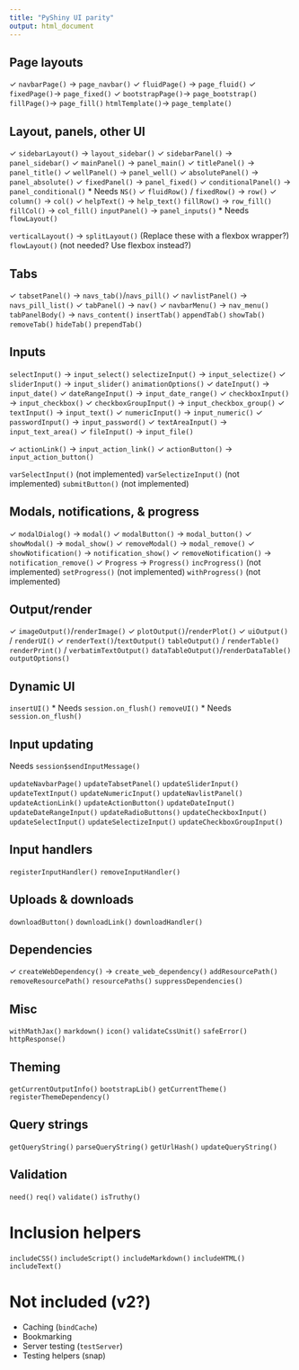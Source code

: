 ```yaml
---
title: "PyShiny UI parity"
output: html_document
---
```


## Page layouts

✓ `navbarPage()` -> `page_navbar()`
✓ `fluidPage()` -> `page_fluid()`
✓ `fixedPage()`-> `page_fixed()`
✓ `bootstrapPage()`-> `page_bootstrap()`
`fillPage()`-> `page_fill()`
`htmlTemplate()`-> `page_template()`

## Layout, panels, other UI

✓ `sidebarLayout()` -> `layout_sidebar()`
✓ `sidebarPanel()` -> `panel_sidebar()`
✓ `mainPanel()` -> `panel_main()`
✓ `titlePanel()` -> `panel_title()`
✓ `wellPanel()` -> `panel_well()`
✓ `absolutePanel()` -> `panel_absolute()`
✓ `fixedPanel()` -> `panel_fixed()`
✓ `conditionalPanel()` -> `panel_conditional()`
  * Needs `NS()`
✓ `fluidRow()` / `fixedRow()` -> `row()`
✓ `column()` -> `col()`
✓ `helpText()` -> `help_text()`
`fillRow()` -> `row_fill()`
`fillCol()` -> `col_fill()`
`inputPanel()` -> `panel_inputs()`
  * Needs `flowLayout()`

`verticalLayout()` ->
`splitLayout()` (Replace these with a flexbox wrapper?)
`flowLayout()` (not needed? Use flexbox instead?)

## Tabs

✓ `tabsetPanel()` -> `navs_tab()`/`navs_pill()`
✓ `navlistPanel()` -> `navs_pill_list()`
✓ `tabPanel()` -> `nav()`
✓ `navbarMenu()` -> `nav_menu()`
`tabPanelBody()` -> `navs_content()`
`insertTab()`
`appendTab()`
`showTab()`
`removeTab()`
`hideTab()`
`prependTab()`

## Inputs

`selectInput()` -> `input_select()`
`selectizeInput()` -> `input_selectize()`
✓ `sliderInput()` -> `input_slider()`
  `animationOptions()`
✓ `dateInput()` -> `input_date()`
✓ `dateRangeInput()` -> `input_date_range()`
✓ `checkboxInput()` -> `input_checkbox()`
✓ `checkboxGroupInput()` -> `input_checkbox_group()`
✓ `textInput()` ->  `input_text()`
✓ `numericInput()` -> `input_numeric()`
✓ `passwordInput()` -> `input_password()`
✓ `textAreaInput()` -> `input_text_area()`
✓ `fileInput()` -> `input_file()`

✓ `actionLink()` -> `input_action_link()`
✓ `actionButton()` -> `input_action_button()`

`varSelectInput()` (not implemented)
`varSelectizeInput()` (not implemented)
`submitButton()` (not implemented)

## Modals, notifications, & progress

✓ `modalDialog()` -> `modal()`
✓ `modalButton()` -> `modal_button()`
✓ `showModal()` -> `modal_show()`
✓ `removeModal()` -> `modal_remove()`
✓ `showNotification()` -> `notification_show()`
✓ `removeNotification()` -> `notification_remove()`
✓ `Progress` -> `Progress()`
  `incProgress()` (not implemented)
  `setProgress()` (not implemented)
  `withProgress()` (not implemented)

## Output/render

✓ `imageOutput()`/`renderImage()`
✓ `plotOutput()`/`renderPlot()`
✓ `uiOutput()` / `renderUI()`
✓ `renderText()`/`textOutput()`
`tableOutput()` / `renderTable()`
`renderPrint()` / `verbatimTextOutput()`
`dataTableOutput()`/`renderDataTable()`
`outputOptions()`


## Dynamic UI

`insertUI()`
  * Needs `session.on_flush()`
`removeUI()`
  * Needs `session.on_flush()`

## Input updating

Needs `session$sendInputMessage()`

`updateNavbarPage()`
`updateTabsetPanel()`
`updateSliderInput()`
`updateTextInput()`
`updateNumericInput()`
`updateNavlistPanel()`
`updateActionLink()`
`updateActionButton()`
`updateDateInput()`
`updateDateRangeInput()`
`updateRadioButtons()`
`updateCheckboxInput()`
`updateSelectInput()`
`updateSelectizeInput()`
`updateCheckboxGroupInput()`

## Input handlers

`registerInputHandler()`
`removeInputHandler()`

## Uploads & downloads

`downloadButton()`
`downloadLink()`
`downloadHandler()`

## Dependencies

✓ `createWebDependency()` -> `create_web_dependency()`
`addResourcePath()`
`removeResourcePath()`
`resourcePaths()`
`suppressDependencies()`

## Misc

`withMathJax()`
`markdown()`
`icon()`
`validateCssUnit()`
`safeError()`
`httpResponse()`

## Theming

`getCurrentOutputInfo()`
`bootstrapLib()`
`getCurrentTheme()`
`registerThemeDependency()`

## Query strings

`getQueryString()`
`parseQueryString()`
`getUrlHash()`
`updateQueryString()`

## Validation

`need()`
`req()`
`validate()`
`isTruthy()`

# Inclusion helpers

`includeCSS()`
`includeScript()`
`includeMarkdown()`
`includeHTML()`
`includeText()`

# Not included (v2?)

* Caching (`bindCache`)
* Bookmarking
* Server testing (`testServer`)
* Testing helpers (snap)
